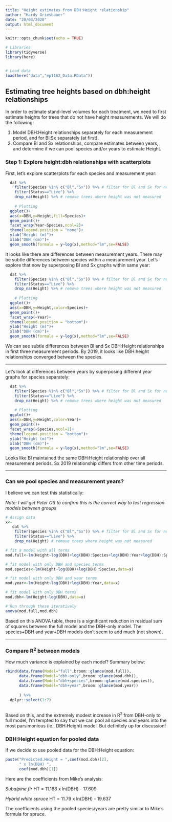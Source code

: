 ```yaml
---
title: "Height estimates from DBH:Height relationship"
author: "Hardy Griesbauer"
date: "20/03/2020"
output: html_document
---
```


```r
knitr::opts_chunk$set(echo = TRUE)

# Libraries
library(tidyverse)
library(here)


# Load data
load(here("data","ep1162_Data.RData"))


```

## Estimating tree heights based on dbh:height relationships
In order to estimate stand-level volumes for each treatment, we need to first estimate heights for trees that do not have height measurements.  We will do the following:

1. Model DBH:Height relationships separately for each measurement period, and for Bl:Sx separately (at first).
2. Compare Bl and Sx relationships, compare estimates between years, and determine if we can pool species and/or years to estimate Height.

### Step 1: Explore height:dbh relationships with scatterplots
First, let's explore scatterplots for each species and measurement year:

```r

  dat %>% 
    filter(Species %in% c("Bl","Sx")) %>% # filter for Bl and Sx for now
    filter(Status=="Live") %>% 
    drop_na(Height) %>% # remove trees where height was not measured
    
    # Plotting
  ggplot()+
  aes(x=DBH,y=Height,fill=Species)+
  geom_point()+
  facet_wrap(Year~Species,ncol=2)+
  theme(legend.position = "none")+
  ylab("Height (m)")+
  xlab("DBH (cm)")+
  geom_smooth(formula = y~log(x),method="lm",se=FALSE)

```

It looks like there are differences between measurement years.  There may be subtle differences between species within a measurement year.  Let's explore that now by superposing Bl and Sx graphs within same year:

```r

  dat %>% 
    filter(Species %in% c("Bl","Sx")) %>% # filter for Bl and Sx for now
    filter(Status=="Live") %>% 
    drop_na(Height) %>% # remove trees where height was not measured
    
    # Plotting
  ggplot()+
  aes(x=DBH,y=Height,color=Species)+
  geom_point()+
  facet_wrap(~Year)+
  theme(legend.position = "bottom")+
  ylab("Height (m)")+
  xlab("DBH (cm)")+
  geom_smooth(formula = y~log(x),method="lm",se=FALSE)

```

We can see subtle differences between Bl and Sx DBH:Height relationships in first three measurement periods.  By 2019, it looks like DBH:height relationships converged between the species.

***

Let's look at differences between years by superposing different year graphs for species separately:

```r

  dat %>% 
    filter(Species %in% c("Bl","Sx")) %>% # filter for Bl and Sx for now
    filter(Status=="Live") %>% 
    drop_na(Height) %>% # remove trees where height was not measured
    
    # Plotting
  ggplot()+
  aes(x=DBH,y=Height,color=Year)+
  geom_point()+
  facet_wrap(~Species,ncol=2)+
  theme(legend.position = "bottom")+
  ylab("Height (m)")+
  xlab("DBH (cm)")+
  geom_smooth(formula = y~log(x),method="lm",se=FALSE)

```

Looks like Bl maintained the same DBH:Height relationship over all measurement periods.  Sx 2019 relationship differs from other time periods.


****
### Can we pool species and measurement years?  

I believe we can test this statistically:

*Note: I will get Peter Ott to confirm this is the correct way to test regression models between groups*

```r

# Assign data
x<-
   dat %>% 
    filter(Species %in% c("Bl","Sx")) %>% # filter for Bl and Sx for now
    filter(Status=="Live") %>% 
    drop_na(Height) # remove trees where height was not measured

# fit a model with all terms
mod.full<-lm(Height~log(DBH)+log(DBH):Species+log(DBH):Year+log(DBH):Species:Year,data=x)

# fit model with only DBH and species terms
mod.species<-lm(Height~log(DBH)+log(DBH):Species,data=x)

# fit model with only DBH and year terms
mod.year<-lm(Height~log(DBH)+log(DBH):Year,data=x)

# fit model with only DBH terms
mod.dbh<-lm(Height~log(DBH),data=x)

# Run through these iteratively
anova(mod.full,mod.dbh)


```

Based on this ANOVA table, there is a significant reduction in residual sum of squares between the full model and the DBH-only model.  The species+DBH and year+DBH models don't seem to add much (not shown).


***
### Compare R^2^ between models
How much variance is explained by each model?  Summary below:

```r
rbind(data.frame(Model="full",broom::glance(mod.full)),
      data.frame(Model="dbh-only",broom::glance(mod.dbh)),
      data.frame(Model="dbh+species",broom::glance(mod.species)),
      data.frame(Model="dbh+year",broom::glance(mod.year))
      
      ) %>% 
  dplyr::select(1:7)



```

Based on this, and the extremely modest increase in R^2^ from DBH-only to full model, I'm tempted to say that we can pool all species and years into the most parsimonious (ie., DBH:Height) model.  But definitely up for discussion!

### DBH:Height equation for pooled data
If we decide to use pooled data for the DBH:Height equation:

```r

paste("Predicted.Height = ",coef(mod.dbh)[2],
      " x ln(DBH) ",
      coef(mod.dbh)[1])
```

Here are the coefficients from Mike's analysis:

*Subalpine fir*
HT = 11.188 x ln(DBH)  - 17.609

*Hybrid white spruce*
HT = 11.79 x ln(DBH)  - 19.637

The coefficients using the pooled species/years are pretty similar to Mike's formula for spruce.
